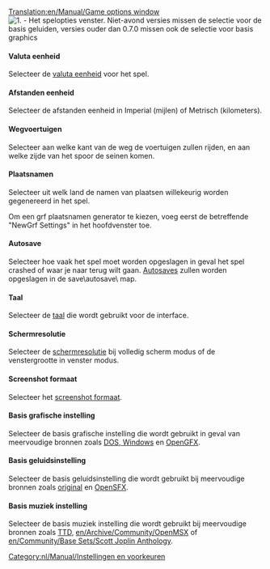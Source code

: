 [[Translation:en/Manual/Game options window]]
{{nl/Manual/Inhoudsopgave}}
[[File:en/Archive/Manual/Game options.png|center|frame|1. - Het spelopties venster. Niet-avond versies missen de selectie voor de basis geluiden, versies ouder dan 0.7.0 missen ook de selectie voor basis graphics]]

====Valuta eenheid====
Selecteer de [[en/Archive/Manual/Settings/Currency|valuta eenheid]] voor het spel.

====Afstanden eenheid====
Selecteer de afstanden eenheid in Imperial (mijlen) of Metrisch (kilometers).

====Wegvoertuigen====
Selecteer aan welke kant van de weg de voertuigen zullen rijden, en aan welke zijde van het spoor de seinen komen.

====Plaatsnamen====
Selecteer uit welk land de namen van plaatsen willekeurig worden gegenereerd in het spel.

Om een grf plaatsnamen generator te kiezen, voeg eerst de betreffende "NewGrf Settings" in het hoofdvenster toe.

====Autosave====
Selecteer hoe vaak het spel moet worden opgeslagen in geval het spel crashed of waar je naar terug wilt gaan. [[en/Archive/Manual/Settings/Autosave|Autosaves]] zullen worden opgeslagen in de save\autosave\ map.

====Taal====
Selecteer de [[en/Archive/Manual/Settings/Language|taal]] die wordt gebruikt voor de interface.

====Schermresolutie====
Selecteer de [[en/Archive/Manual/Settings/Resolution|schermresolutie]] bij volledig scherm modus of de venstergrootte in venster modus.

====Screenshot formaat====
Selecteer het [[en/Archive/Manual/Settings/Screenshot format|screenshot formaat]].

====Basis grafische instelling====
Selecteer de basis grafische instelling die wordt gebruikt in geval van meervoudige bronnen zoals [[en/Archive/Manual/Installation FAQ#what-files-do-i-need-from-ttd|DOS, Windows]] en [[en/Archive/Community/Graphics Replacement|OpenGFX]].

====Basis geluidsinstelling====
Selecteer de basis geluidsinstelling die wordt gebruikt bij meervoudige bronnen zoals [[en/Archive/Manual/Installation FAQ#what-files-do-i-need-from-ttd|original]] en [[en/Archive/Community/Sound Effects Replacement|OpenSFX]].

====Basis muziek instelling====
Selecteer de basis muziek instelling die wordt gebruikt bij meervoudige bronnen zoals [[en/Archive/Manual/Installation FAQ#what-files-do-i-need-from-ttd|TTD]], [[en/Archive/Community/OpenMSX]] of [[en/Community/Base Sets/Scott Joplin Anthology]].

[[Category:nl/Manual/Instellingen en voorkeuren]]